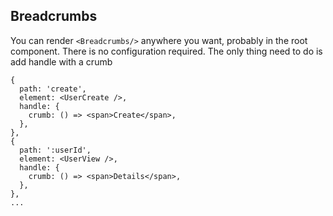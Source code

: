## Breadcrumbs

You can render `<Breadcrumbs/>` anywhere you want, probably in the root component. There is no configuration required. The only thing need to do is add handle with a crumb

```tsx
{
  path: 'create',
  element: <UserCreate />,
  handle: {
    crumb: () => <span>Create</span>,
  },
},
{
  path: ':userId',
  element: <UserView />,
  handle: {
    crumb: () => <span>Details</span>,
  },
},
...
```